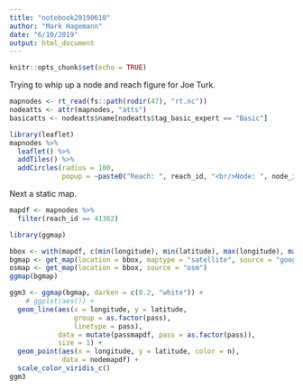 ```yaml
---
title: "notebook20190610"
author: "Mark Hagemann"
date: "6/10/2019"
output: html_document
---
```


```r
knitr::opts_chunk$set(echo = TRUE)
```


Trying to whip up a node and reach figure for Joe Turk.

```r
mapnodes <- rt_read(fs::path(rodir(47), "rt.nc"))
nodeatts <- attr(mapnodes, "atts")
basicatts <- nodeatts$name[nodeatts$tag_basic_expert == "Basic"]

library(leaflet)
mapnodes %>% 
  leaflet() %>% 
  addTiles() %>% 
  addCircles(radius = 100, 
             popup = ~paste0("Reach: ", reach_id, "<br/>Node: ", node_id))

```

Next a static map.

```r
mapdf <- mapnodes %>% 
  filter(reach_id == 41382)

library(ggmap)

bbox <- with(mapdf, c(min(longitude), min(latitude), max(longitude), max(latitude)))
bgmap <- get_map(location = bbox, maptype = "satellite", source = "google")
osmap <- get_map(location = bbox, source = "osm")
ggmap(bgmap)

ggm3 <- ggmap(bgmap, darken = c(0.2, "white")) +
    # ggplot(aes()) + 
  geom_line(aes(x = longitude, y = latitude,
                group = as.factor(pass),
                linetype = pass),
            data = mutate(passmapdf, pass = as.factor(pass)),
            size = 1) + 
  geom_point(aes(x = longitude, y = latitude, color = n), 
             data = nodemapdf) +
  scale_color_viridis_c()
ggm3



```

